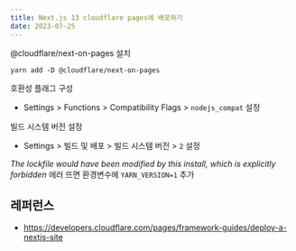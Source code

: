```yaml
---
title: Next.js 13 cloudflare pages에 배포하기
date: 2023-07-25
---
```


@cloudflare/next-on-pages 설치

```
yarn add -D @cloudflare/next-on-pages
```

호환성 플래그 구성

- Settings > Functions > Compatibility Flags > `nodejs_compat` 설정

빌드 시스템 버전 설정

- Settings > 빌드 및 배포 > 빌드 시스템 버전 > `2` 설정

*The lockfile would have been modified by this install, which is explicitly forbidden* 에러 뜨면
환경변수에 `YARN_VERSION=1` 추가

## 레퍼런스
- https://developers.cloudflare.com/pages/framework-guides/deploy-a-nextjs-site